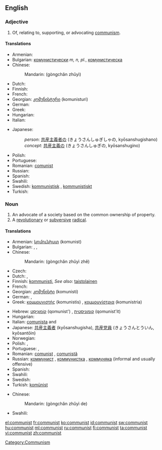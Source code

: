 {{also|Communist}}
==English==

===Adjective===
{{infl|en|adjective}}

# Of, relating to, supporting, or advocating [[communism]].

====Translations====
{{trans-top|of or relating to communism}}
* Armenian: {{t-|hy|կոմունիստական|tr=komunistakan|xs=Armenian}}
* Bulgarian: [[комунистически]] ''m, n, pl.'', [[комунистическа]] {{f}}
* Chinese:
*: Mandarin: {{zh-ts|[[共產主義]]|[[共产主义]]}} (gòngchǎn zhǔyì)
* Dutch: {{t-|nl|communistisch}}
* Finnish: {{t-|fi|kommunistinen}}
* French: {{t+|fr|communiste|m|f}}
* Georgian: [[კომუნისტური]] (komunisturi)
* German: {{t+|de|kommunistisch}}
* Greek: {{t+|el|κομμουνιστικός|m|tr=komunistikos|sc=Grek}}
* Hungarian: {{t+|hu|kommunista}}
* Italian: {{t+|it|comunista|m|f}}
{{trans-mid}}
* Japanese:
*: ''person'': [[共産主義者]]の (きょうさんしゅぎしゃの, kyōsanshugishano)
*: ''concept'': [[共産主義]]の (きょうさんしゅぎの, kyōsanshugino)
* Polish: {{t-|pl|komunistyczny|m}}
* Portuguese: {{t+|pt|comunista|c}}
* Romanian: [[comunist]]
* Russian: {{t+|ru|коммунистический|sc=Cyrl}}
* Spanish: {{t-|es|comunista|m|f}}
* Swahili: {{t+|sw|ukomunisti|xs=Swahili}}
* Swedish: [[kommunistisk]] {{c}}, [[kommunistiskt]] {{n}}
* Turkish: {{t+|tr|komünist}}
{{trans-bottom}}

===Noun===
{{en-noun}}

# An advocate of a society based on the common ownership of property.
# A [[revolutionary]] or [[subversive]] [[radical]].

====Translations====
{{trans-top|person who follows a communist or Marxist-Leninist philosophy}}
* Armenian: [[կոմունիստ]] (komunist)
* Bulgarian: {{t+|bg|комунист|m|sc=Cyrl}}, {{t-|bg|комунистка|f|sc=Cyrl}}, {{t+|bg|комунисти|p|sc=Cyrl}}
* Chinese:
*: Mandarin: {{zh-ts|[[共產主義]][[者]]|[[共产主义]][[者]]}} (gòngchǎn zhǔyì zhě)
* Czech: {{t+|cs|komunista|f}}
* Dutch: {{t-|nl|communist|m}}, {{t-|nl|communiste|f}}
* Finnish: [[kommunisti]], ''See also:'' [[taistolainen]]
* French: {{t+|fr|communiste|m|f}}
* Georgian: [[კომუნისტი]] (komunisti)
* German: {{t+|de|Kommunist|m}}, {{t+|de|Kommunistin|f}}
* Greek: [[κομμουνιστής]] (komunistis) {{m}}, [[κομμουνίστρια]] (komunistria) {{f}}
{{trans-mid}}
* Hebrew: [[קומוניסט|קוֹמוּנִיסְט]] (qomunist') {{m}}, [[קומוניסטית]] (qomunist'it) {{f}}
* Hungarian: {{t+|hu|kommunista}}
* Italian: [[comunista]] {{m}} and {{f}}
* Japanese: [[共産主義者]] (kyōsanshugisha), [[共産党員]] (きょうさんとういん, kyōsantōin)
* Norwegian: {{t+|no|kommunist|m}}
* Polish: {{t+|pl|komunista|m}}, {{t+|pl|komunistka|f}}
* Portuguese: {{t+|pt|comunista|c}}, {{t-|pt|marxista|c}}
* Romanian: [[comunist]] {{m}}, [[comunistă]] {{f}}
* Russian: [[коммунист]] {{m}}, [[коммунистка]] {{f}}, [[коммуняка]] {{m}} (informal and usually offensive)
* Spanish: {{t-|es|comunista|m|f}}
* Swahili: {{t+|sw|ukomunisti|xs=Swahili}}
* Swedish: {{t+|sv|kommunist|c}}
* Turkish: [[komünist]]
{{trans-bottom}}

{{trans-top|revolutionary or subversive radical}}
* Chinese:
*: Mandarin: {{zh-ts|[[共產主義]]的|[[共产主义]]的}} (gòngchǎn zhǔyì de)
{{trans-mid}}
* Swahili: {{t+|sw|ukomunisti|xs=Swahili}}
{{trans-bottom}}

[[Category:Communism]]

[[el:communist]]
[[fr:communist]]
[[ko:communist]]
[[id:communist]]
[[sw:communist]]
[[hu:communist]]
[[ml:communist]]
[[ru:communist]]
[[fi:communist]]
[[ta:communist]]
[[vi:communist]]
[[zh:communist]]